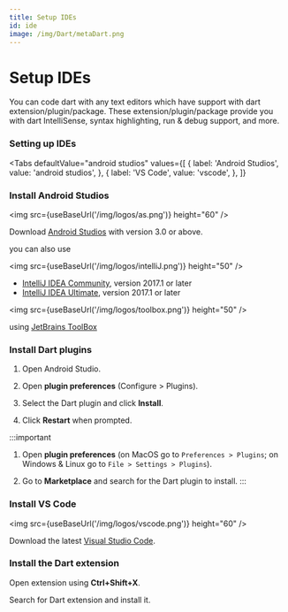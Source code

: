 ```yaml
---
title: Setup IDEs
id: ide
image: /img/Dart/metaDart.png
---
```



# Setup IDEs

You can code dart with any text editors which have support with dart extension/plugin/package.
These extension/plugin/package provide you with dart IntelliSense, syntax highlighting, 
run & debug support, and more.

### Setting up IDEs ###

<Tabs
  defaultValue="android studios"
  values={[
    { label: 'Android Studios', value: 'android studios', },
    { label: 'VS Code', value: 'vscode', },
  ]}
>
<TabItem value="android studios">

<h3>Install Android Studios</h3>

<img src={useBaseUrl('/img/logos/as.png')} height="60" />

Download [Android Studios](https://developer.android.com/studio) with version 3.0 or above.

you can also use 

<img src={useBaseUrl('/img/logos/intelliJ.png')} height="50" />

* [IntelliJ IDEA Community](https://www.jetbrains.com/idea/), version 2017.1 or later
* [IntelliJ IDEA Ultimate](https://www.jetbrains.com/idea/), version 2017.1 or later

<img src={useBaseUrl('/img/logos/toolbox.png')} height="50" />

using [JetBrains ToolBox](https://www.jetbrains.com/toolbox-app/)

<h3>Install Dart plugins</h3>

1. Open Android Studio.

2. Open **plugin preferences** (Configure > Plugins).

3. Select the Dart plugin and click **Install**.

4. Click **Restart** when prompted.

:::important

1. Open **plugin preferences** (on MacOS go to `Preferences > Plugins`; on Windows & Linux go to `File > Settings > Plugins`).

2. Go to **Marketplace** and search for the Dart plugin to install.
:::

</TabItem>

<TabItem value="vscode">

<h3>Install VS Code</h3>

<img src={useBaseUrl('/img/logos/vscode.png')} height="60" />

Download the latest [Visual Studio Code](https://code.visualstudio.com/download).

<h3>Install the Dart extension</h3>

Open extension using **Ctrl+Shift+X**.

Search for Dart extension and install it.

</TabItem>

</Tabs>